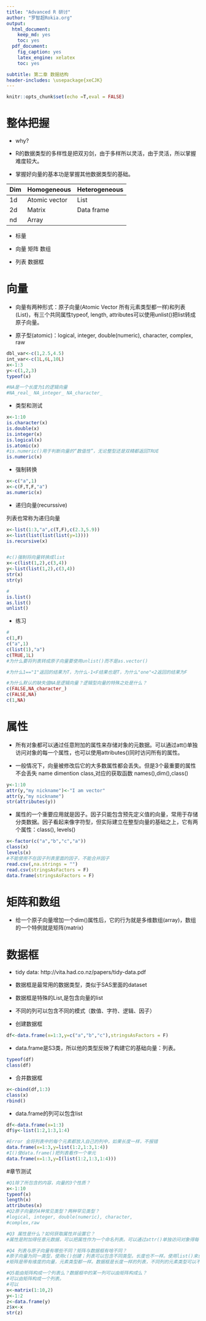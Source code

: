 ```yaml
---
title: "Advanced R 研讨"
author: "罗智超Rokia.org"
output:
  html_document:
    keep_md: yes
    toc: yes
  pdf_document:
    fig_caption: yes
    latex_engine: xelatex
    toc: yes

subtitle: 第二章 数据结构
header-includes: \usepackage{xeCJK}
---
```


```r
knitr::opts_chunk$set(echo =T,eval = FALSE)
```


# 整体把握

- why?

- R的数据类型的多样性是把双刃剑，由于多样所以灵活，由于灵活，所以掌握难度较大。

- 掌握好向量的基本功是掌握其他数据类型的基础。

Dim | Homogeneous | Heterogeneous
----|------|------
1d | Atomic vector | List
2d | Matrix | Data frame
nd | Array



- 标量

- 向量 矩阵 数组

- 列表 数据框


# 向量

- 向量有两种形式：原子向量(Atomic Vector 所有元素类型都一样)和列表(List)，有三个共同属性typeof, length, attributes可以使用unlist()把list转成原子向量。

- 原子型(atomic)：logical, integer, double(numeric), character, complex, raw

```r
dbl_var<-c(1,2.5,4.5)
int_var<-c(1L,6L,10L)
x<-1:3
y<-c(1,2,3)
typeof(x)

#NA是一个长度为1的逻辑向量
#NA_real_ NA_integer_ NA_character_

```

- 类型和测试

```r
x<-1:10
is.character(x)
is.double(x)
is.integer(x)
is.logical(x)
is.atomic(x)
#is.numeric()用于判断向量的“数值性”，无论整型还是双精都返回TRUE
is.numeric(x)
```

- 强制转换

```r
x<-c("a",1)
x<-c(F,T,F,"a")
as.numeric(x)
```

- 递归向量(recurssive)

列表也常称为递归向量
```r
x<-list(1:3,"a",c(T,F),c(2.3,5.9))
x<-list(list(list(list(y=1))))
is.recursive(x)


#c()强制将向量转换成list
x<-c(list(1,2),c(3,4))
y<-list(list(1,2),c(3,4))
str(x)
str(y)

#
is.list()
as.list()
unlist()

```

- 练习
```r
#
c(1,F)
c("a",1)
c(list(1),"a")
c(TRUE,1L)
#为什么要将列表转成原子向量要使用unlist()而不是as.vector()

#为什么1=="1"返回的结果为T，为什么-1<F结果也是T，为什么"one"<2返回的结果为F

#为什么默认的缺失值NA是逻辑向量？逻辑型向量的特殊之处是什么？
c(FALSE,NA_character_)
c(FALSE,NA)
c(1,NA)
```

# 属性

- 所有对象都可以通过任意附加的属性来存储对象的元数据。可以通过att()单独访问对象的每一个属性，也可以使用attributes()同时访问所有的属性。

- 一般情况下，向量被修改后它的大多数属性都会丢失。但是3个最重要的属性不会丢失 name dimention class,对应的获取函数 names(),dim(),class()

```r
y<-1:10
attr(y,"my nickname")<-"I am vector"
attr(y,"my nickname")
str(attributes(y))
```


- 属性的一个重要应用就是因子。因子只能包含预先定义值的向量，常用于存储分类数据。因子看起来像字符型，但实际建立在整型向量的基础之上，它有两个属性：class(), levels()

```r
x<-factor(c("a","b","c","a"))
class(x)
levels(x)
#不能使用不在因子列表里面的因子，不能合并因子
read.csv(,na.strings = "")
read.csv(stringsAsFactors = F)
data.frame(stringsAsFactors = F)

```


# 矩阵和数组

- 给一个原子向量增加一个dim()属性后，它的行为就是多维数组(array)，数组的一个特例就是矩阵(matrix)

# 数据框

- tidy data: http://vita.had.co.nz/papers/tidy-data.pdf

- 数据框是最常用的数据类型，类似于SAS里面的dataset

- 数据框是特殊的List,是包含向量的list

- 不同的列可以包含不同的模式（数值、字符、逻辑、因子）

- 创建数据框


```r
df<-data.frame(x=1:3,y=c("a","b","c"),stringsAsFactors = F)

```

- data.frame是S3类，所以他的类型反映了构建它的基础向量：列表。
```r
typeof(df)
class(df)
```

- 合并数据框

```r
x<-cbind(df,1:3)
class(x)
rbind()

```

- data.frame的列可以包含list

```r
df<-data.frame(x=1:3)
df$y<-list(1:2,1:3,1:4)

#Error 会将列表中的每个元素都放入自己的列中，如果长度一样，不报错
data.frame(x=1:3,y=list(1:2,1:3,1:4))
#I()使data.frame()把列表看作一个单元
data.frame(x=1:3,y=I(list(1:2,1:3,1:4)))

```

#章节测试

```r
#Q1除了所包含的内容，向量的3个性质？
x<-1:10
typeof(x)
length(x)
attributes(x)
#Q2原子向量的4种常见类型？两种罕见类型？
#logical, integer, double(numeric), character, 
#complex,raw

#Q3 属性是什么？如何获取属性并设置它？
#属性是附加得任意元数据，可以把属性作为一个命名列表。可以通过attr()单独访问对象得每一个属性，也可以使用attributes()同时访问所有的属性。

#Q4 列表与原子向量有哪些不同？矩阵与数据框有啥不同？
#原子向量为同一类型，使用c()创建；列表可以包含不同类型。长度也不一样。使用list()来创建
#矩阵是带有维度的向量，元素类型都一样。数据框是长度一样的列表，不同列的元素类型可以不一样

#Q5能由矩阵构成一个列表么？数据框中的某一列可以由矩阵构成么？
#可以由矩阵构成一个列表。
#可以
x<-matrix(1:10,2)
y<-1:2
z<-data.frame(y)
z$x<-x
str(z)


```

